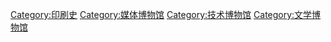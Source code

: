 [[Category:印刷史|Category:印刷史]]
[[Category:媒体博物馆|Category:媒体博物馆]]
[[Category:技术博物馆|Category:技术博物馆]]
[[Category:文学博物馆|Category:文学博物馆]]